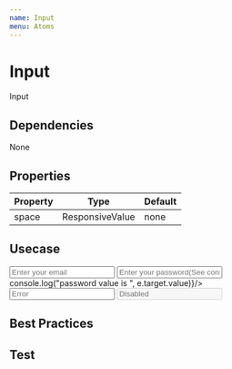 ```yaml
---
name: Input
menu: Atoms
---
```



# Input

Input

## Dependencies
<App>
<Flex>
<Chip bg="blue.deep" color="#FFF">None</Chip>
</Flex>
</App>

## Properties

|Property|Type|Default|
|-|-|-|
| space | ResponsiveValue | none |



## Usecase

<Playground>
  <App>
    <Input placeholder="Enter your email" mt={2}/>
    <Input placeholder="Enter your password(See console!)" type="password" mt={2} onChange={(e)=>console.log("password value is ", e.target.value)}/>
    <Input placeholder="Error" type="password" mt={2} error />
    <Input placeholder="Disabled" mt={2} disabled />
  </App>
</Playground>

## Best Practices

## Test
